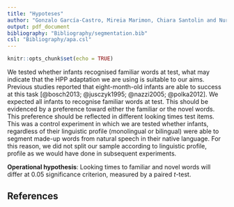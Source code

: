 ```yaml
---
title: "Hypoteses"
author: "Gonzalo García-Castro, Mireia Marimon, Chiara Santolin and Nuria Sebastian-Galles"
output: pdf_document
bibliography: "Bibliography/segmentation.bib"
csl: "Bibliography/apa.csl"
---
```


```r
knitr::opts_chunk$set(echo = TRUE)
```

We tested whether infants recognised familiar words at test, what may indicate that the HPP adaptation we are using is suitable to our aims. Previous studies reported that eight-month-old infants are able to success at this task [@bosch2013; @jusczyk1995; @nazzi2005; @polka2012]. We expected all infants to recognise familiar words at test. This should be evidenced by a preference toward either the familiar or the novel words. This preference should be reflected in different looking times test items. This was a control experiment in which we are tested whether infants, regardless of their linguistic profile (monolingual or bilingual) were able to segment made-up words from natural speech in their native language. For this reason, we did not split our sample according to linguistic profile, profile as we would have done in subsequent experiments.

**Operational hypothesis**: Looking times to familiar and novel words will differ at
0.05 significance criterion, measured by a paired *t*-test.

## References